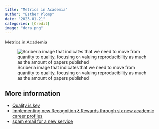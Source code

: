 ```yaml
---
title: "Metrics in Academia"
author: "Esther Plomp"
date: "2023-01-21"
categories: [Credit]
image: "dora.png"
---
```


[Metrics in Academia](https://doi.org/10.5281/zenodo.6365456)

![Scriberia image that indicates that we need to move from quantity to quality, focusing on valuing reproducibility as much as the amount of papers published](https://www.turing.ac.uk/sites/default/files/inline-images/Culture%20shift.jpg "Time for a cultural shift")

## **More information**

-   [Quality is key](https://openworking.wordpress.com/2021/09/01/quality-is-key/)
-   [Implementing new Recognition & Rewards through six new academic career profiles](https://www.youtube.com/watch?v=iRBCXUC3NDE)
-   [spam email for a new service](https://fediscience.org/@ct_bergstrom/109704497476849753)

